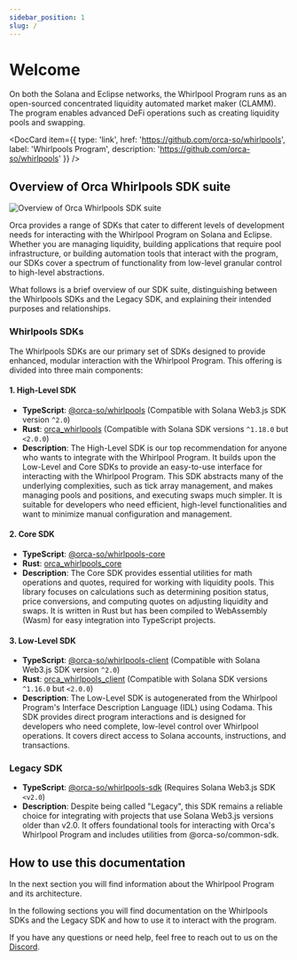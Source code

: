 ```yaml
---
sidebar_position: 1
slug: /
---
```


# Welcome

On both the Solana and Eclipse networks, the Whirlpool Program runs as an open-sourced concentrated liquidity automated market maker (CLAMM). The program enables advanced DeFi operations such as creating liquidity pools and swapping.

<DocCard item={{
  type: 'link',
  href: 'https://github.com/orca-so/whirlpools',
  label: 'Whirlpools Program',
  description: 'https://github.com/orca-so/whirlpools'
}} />

## Overview of Orca Whirlpools SDK suite

![Overview of Orca Whirlpools SDK suite](../static/img/01-Welcome/orca-sdks-overview.png)

Orca provides a range of SDKs that cater to different levels of development needs for interacting with the Whirlpool Program on Solana and Eclipse. Whether you are managing liquidity, building applications that require pool infrastructure, or building automation tools that interact with the program, our SDKs cover a spectrum of functionality from low-level granular control to high-level abstractions.

What follows is a brief overview of our SDK suite, distinguishing between the Whirlpools SDKs and the Legacy SDK, and explaining their intended purposes and relationships.

### Whirlpools SDKs

The Whirlpools SDKs are our primary set of SDKs designed to provide enhanced, modular interaction with the Whirlpool Program. This offering is divided into three main components:

#### 1. High-Level SDK
- **TypeScript**: [@orca-so/whirlpools](https://www.npmjs.com/package/@orca-so/whirlpools) (Compatible with Solana Web3.js SDK version `^2.0`)
- **Rust**: [orca_whirlpools](https://crates.io/crates/orca_whirlpools) (Compatible with Solana SDK versions `^1.18.0` but `<2.0.0`)
- **Description**: The High-Level SDK is our top recommendation for anyone who wants to integrate with the Whirlpool Program. It builds upon the Low-Level and Core SDKs to provide an easy-to-use interface for interacting with the Whirlpool Program. This SDK abstracts many of the underlying complexities, such as tick array management, and makes managing pools and positions, and executing swaps much simpler. It is suitable for developers who need efficient, high-level functionalities and want to minimize manual configuration and management.

#### 2. Core SDK
- **TypeScript**: [@orca-so/whirlpools-core](https://www.npmjs.com/package/@orca-so/whirlpools-core)
- **Rust**: [orca_whirlpools_core](https://crates.io/crates/orca_whirlpools_core)
- **Description**: The Core SDK provides essential utilities for math operations and quotes, required for working with liquidity pools. This library focuses on calculations such as determining position status, price conversions, and computing quotes on adjusting liquidity and swaps. It is written in Rust but has been compiled to WebAssembly (Wasm) for easy integration into TypeScript projects.

#### 3. Low-Level SDK
- **TypeScript**: [@orca-so/whirlpools-client](https://www.npmjs.com/package/@orca-so/whirlpools-client) (Compatible with Solana Web3.js SDK version `^2.0`)
- **Rust**: [orca_whirlpools_client](https://crates.io/crates/orca_whirlpools_client) (Compatible with Solana SDK versions `^1.16.0` but `<2.0.0`)
- **Description**: The Low-Level SDK is autogenerated from the Whirlpool Program's Interface Description Language (IDL) using Codama. This SDK provides direct program interactions and is designed for developers who need complete, low-level control over Whirlpool operations. It covers direct access to Solana accounts, instructions, and transactions.

### Legacy SDK
- **TypeScript**: [@orca-so/whirlpools-sdk](https://www.npmjs.com/package/@orca-so/whirlpools-sdk) (Requires Solana Web3.js SDK `<v2.0`)
- **Description**: Despite being called "Legacy", this SDK remains a reliable choice for integrating with projects that use Solana Web3.js versions older than v2.0. It offers foundational tools for interacting with Orca's Whirlpool Program and includes utilities from @orca-so/common-sdk.

## How to use this documentation

In the next section you will find information about the Whirlpool Program and its architecture.

In the following sections you will find documentation on the Whirlpools SDKs and the Legacy SDK and how to use it to interact with the program.

If you have any questions or need help, feel free to reach out to us on the [Discord](https://discord.orca.so).